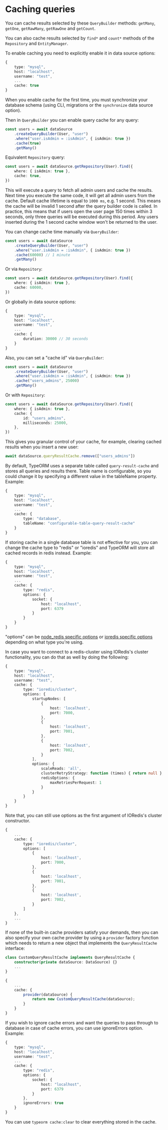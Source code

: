# Caching queries

You can cache results selected by these `QueryBuilder` methods: `getMany`, `getOne`, `getRawMany`, `getRawOne` and `getCount`.

You can also cache results selected by `find*` and `count*` methods of the `Repository` and `EntityManager`.

To enable caching you need to explicitly enable it in data source options:

```typescript
{
    type: "mysql",
    host: "localhost",
    username: "test",
    ...
    cache: true
}
```

When you enable cache for the first time,
you must synchronize your database schema (using CLI, migrations or the `synchronize` data source option).

Then in `QueryBuilder` you can enable query cache for any query:

```typescript
const users = await dataSource
    .createQueryBuilder(User, "user")
    .where("user.isAdmin = :isAdmin", { isAdmin: true })
    .cache(true)
    .getMany()
```

Equivalent `Repository` query:

```typescript
const users = await dataSource.getRepository(User).find({
    where: { isAdmin: true },
    cache: true,
})
```

This will execute a query to fetch all admin users and cache the results.
Next time you execute the same code, it will get all admin users from the cache.
Default cache lifetime is equal to `1000 ms`, e.g. 1 second.
This means the cache will be invalid 1 second after the query builder code is called.
In practice, this means that if users open the user page 150 times within 3 seconds, only three queries will be executed during this period.
Any users inserted during the 1 second cache window won't be returned to the user.

You can change cache time manually via `QueryBuilder`:

```typescript
const users = await dataSource
    .createQueryBuilder(User, "user")
    .where("user.isAdmin = :isAdmin", { isAdmin: true })
    .cache(60000) // 1 minute
    .getMany()
```

Or via `Repository`:

```typescript
const users = await dataSource.getRepository(User).find({
    where: { isAdmin: true },
    cache: 60000,
})
```

Or globally in data source options:

```typescript
{
    type: "mysql",
    host: "localhost",
    username: "test",
    ...
    cache: {
        duration: 30000 // 30 seconds
    }
}
```

Also, you can set a "cache id" via `QueryBuilder`:

```typescript
const users = await dataSource
    .createQueryBuilder(User, "user")
    .where("user.isAdmin = :isAdmin", { isAdmin: true })
    .cache("users_admins", 25000)
    .getMany()
```

Or with `Repository`:

```typescript
const users = await dataSource.getRepository(User).find({
    where: { isAdmin: true },
    cache: {
        id: "users_admins",
        milliseconds: 25000,
    },
})
```

This gives you granular control of your cache,
for example, clearing cached results when you insert a new user:

```typescript
await dataSource.queryResultCache.remove(["users_admins"])
```

By default, TypeORM uses a separate table called `query-result-cache` and stores all queries and results there.
Table name is configurable, so you could change it by specifying a different value in the tableName property.
Example:

```typescript
{
    type: "mysql",
    host: "localhost",
    username: "test",
    ...
    cache: {
        type: "database",
        tableName: "configurable-table-query-result-cache"
    }
}
```

If storing cache in a single database table is not effective for you,
you can change the cache type to "redis" or "ioredis" and TypeORM will store all cached records in redis instead.
Example:

```typescript
{
    type: "mysql",
    host: "localhost",
    username: "test",
    ...
    cache: {
        type: "redis",
        options: {
            socket: {
                host: "localhost",
                port: 6379
            }
        }
    }
}
```

"options" can be [node_redis specific options](https://github.com/redis/node-redis/blob/master/docs/client-configuration) or [ioredis specific options](https://github.com/luin/ioredis/blob/master/API/#new-redisport-host-options) depending on what type you're using.

In case you want to connect to a redis-cluster using IORedis's cluster functionality, you can do that as well by doing the following:

```typescript
{
    type: "mysql",
    host: "localhost",
    username: "test",
    cache: {
        type: "ioredis/cluster",
        options: {
            startupNodes: [
                {
                    host: 'localhost',
                    port: 7000,
                },
                {
                    host: 'localhost',
                    port: 7001,
                },
                {
                    host: 'localhost',
                    port: 7002,
                }
            ],
            options: {
                scaleReads: 'all',
                clusterRetryStrategy: function (times) { return null },
                redisOptions: {
                    maxRetriesPerRequest: 1
                }
            }
        }
    }
}
```

Note that, you can still use options as the first argument of IORedis's cluster constructor.

```typescript
{
    ...
    cache: {
        type: "ioredis/cluster",
        options: [
            {
                host: 'localhost',
                port: 7000,
            },
            {
                host: 'localhost',
                port: 7001,
            },
            {
                host: 'localhost',
                port: 7002,
            }
        ]
    },
    ...
}
```

If none of the built-in cache providers satisfy your demands, then you can also specify your own cache provider by using a `provider` factory function which needs to return a new object that implements the `QueryResultCache` interface:

```typescript
class CustomQueryResultCache implements QueryResultCache {
    constructor(private dataSource: DataSource) {}
    ...
}
```

```typescript
{
    ...
    cache: {
        provider(dataSource) {
            return new CustomQueryResultCache(dataSource);
        }
    }
}
```

If you wish to ignore cache errors and want the queries to pass through to database in case of cache errors, you can use ignoreErrors option.
Example:

```typescript
{
    type: "mysql",
    host: "localhost",
    username: "test",
    ...
    cache: {
        type: "redis",
        options: {
            socket: {
                host: "localhost",
                port: 6379
            }
        },
        ignoreErrors: true
    }
}
```

You can use `typeorm cache:clear` to clear everything stored in the cache.

